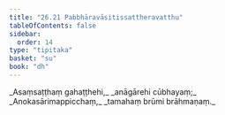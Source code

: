 ```yaml
---
title: "26.21 Pabbhāravāsitissattheravatthu"
tableOfContents: false
sidebar:
  order: 14
type: "tipitaka"
basket: "su"
book: "dh"
---
```



<DynamicBreadcrumb />

<Division number="404" book="dh">

<Paragraph number="432" type="verses" book="dh">
_Asaṃsaṭṭhaṃ gahaṭṭhehi,_  
_anāgārehi cūbhayaṃ;_  
_Anokasārimappicchaṃ,_  
_tamahaṃ brūmi brāhmaṇaṃ._
</Paragraph>
</Division>